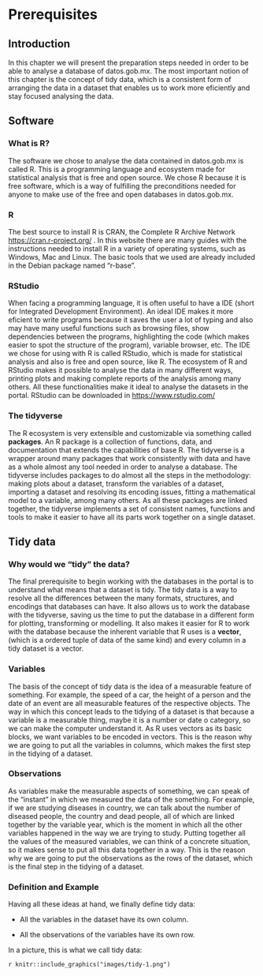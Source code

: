 # Prerequisites

## Introduction

In this chapter we will present the preparation steps needed in order to be able to analyse a database of datos.gob.mx. The most important notion of this chapter is the concept of tidy data, which is a consistent form of arranging the data in a dataset that enables us to work more eficiently and stay focused analysing the data. 

## Software

### What is R? 

The software we chose to analyse the data contained in datos.gob.mx is called R. This is a programming language and ecosystem made for statistical analysis that is free and open source. We chose R because it is free software, which is a way of fulfilling the preconditions needed for anyone to make use of the free and open databases in datos.gob.mx.

### R

The best source to install R is CRAN, the Complete R Archive Network <https://cran.r-project.org/> . In this website there are many guides with the instructions needed to install R in a variety of operating systems, such as Windows, Mac and Linux.
The basic tools that we used are already included in the Debian package named "r-base".

### RStudio

When facing a programming language, it is often useful to have a IDE (short for Integrated Development Environment). An ideal IDE makes it more eficient to write programs because it saves the user a lot of typing and also may have many useful functions such as browsing files, show dependencies between the programs, highlighting the code (which makes easier to spot the structure of the program), variable browser, etc. The IDE we chose for using with R is called RStudio, which is made for statistical analysis and also is free and open source, like R. The ecosystem of R and RStudio makes it possible to analyse the data in many different ways, printing plots and making complete reports of the analysis among many others. All these functionalities make it ideal to analyse the datasets in the portal. RStudio can be downloaded in <https://www.rstudio.com/>

### The tidyverse

The R ecosystem is very extensible and customizable via something called __packages__. An R package is a collection of functions, data, and documentation that extends the capabilities of base R. The tidyverse is a wrapper around many packages that work consistently with data and have as a whole almost any tool needed in order to analyse a database. The tidyverse includes packages to do almost all the steps in the methodology: making plots about a dataset, transform the variables of a dataset, importing a dataset and resolving its encoding issues, fitting a mathematical model to a variable, among many others. As all these packages are linked together, the tidyverse implements a set of consistent names, functions and tools to make it easier to have all its parts work together on a single dataset.

## Tidy data

### Why would we "tidy" the data?

The final prerequisite to begin working with the databases in the portal is to understand what means that a dataset is tidy. The tidy data is a way to resolve all the differences between the many formats, structures, and encodings that databases can have. It also allows us to work the database with the tidyverse, saving us the time to put the database in a different form for plotting, transforming or modelling. It also makes it easier for R to work with the database because the inherent variable that R uses is a __vector__, (which is a ordered tuple of data of the same kind) and every column in a tidy dataset is a vector.

### Variables

The basis of the concept of tidy data is the idea of a measurable feature of something. For example, the speed of a car, the height of a person and the date of an event are all measurable features of the respective objects. The way in which this concept leads to the tidying of a dataset is that because a variable is a measurable thing, maybe it is a number or date o category, so we can make the computer understand it. As R uses vectors as its basic blocks, we want variables to be encoded in vectors. This is the reason why we are going to put all the variables in columns, which makes the first step in the tidying of a dataset.

### Observations

As variables make the measurable aspects of something, we can speak of the "instant" in which we measured the data of the something. For example, if we are studying diseases in country, we can talk about the number of diseased people, the country and dead people, all of which are linked together by the variable year, which is the moment in which all the other variables happened in the way we are trying to study. Putting together all the values of the measured variables, we can think of a concrete situation, so it makes sense to put all this data together in a way. This is the reason why we are going to put the observations as the rows of the dataset, which is the final step in the tidying of a dataset.

### Definition and Example

Having all these ideas at hand, we finally define tidy data: 

* All the variables in the dataset have its own column.

* All the observations of the variables have its own row.

In a picture, this is what we call tidy data:

`r knitr::include_graphics("images/tidy-1.png")`
